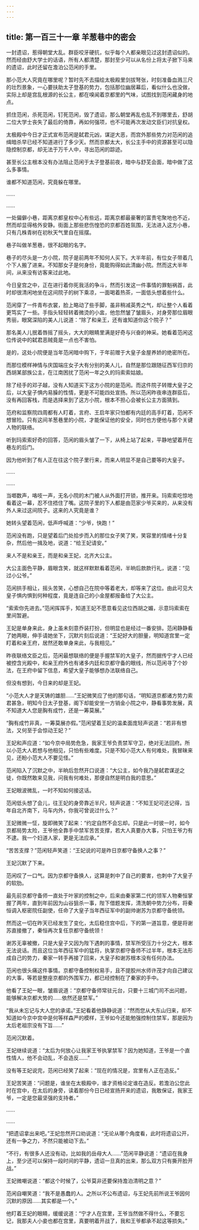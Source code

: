 ```yaml
---
---
---
```

title: 第一百三十一章 羊葱巷中的密会
---




一封遗诏，惹得朝堂大乱。群臣咬牙硬抗，似乎每个人都亲眼见过这封遗诏似的。然而经由舒大学士的话语，所有人都清楚，那封至少可以从名份上将太子掀下马来的遗诏，此时还留在澹泊公范闲的手里。

那小范大人究竟在哪里呢？暂时先不去描绘太极殿里剑拔弩张，时刻准备血溅三尺的壮烈景象，一心要扶助太子登基的势力，包括那位幽居幕后，看似什么也没做，实际上却是宫乱根源的长公主，都在嗅闻着京都里的气味，试图找到范闲藏身的地点。

抓住范闲，杀死范闲，钉死范闲，毁了遗诏，那么朝堂再乱也乱不到哪里去，舒胡二位大学士丧失了最后的倚靠，再如何强项，也不可能再次发动文臣们对抗皇权。

太极殿中今日才正式宣布范闲是弑君元凶，谋逆大恶，而宫外那些势力对范闲的追缉暗杀早已经不知道进行了多少天。然而京都太大，长公主手中的资源甚至可以隐隐控制京都，却无法于万千人中，寻出范闲的踪迹。

甚至长公主根本没有办法阻止范闲于太子登基前夜，暗中与舒芜会面，暗中做了这么多事情。

谁都不知道范闲，究竟躲在哪里。

……

……

一处偏僻小巷，距离京都皇权中心有些远，距离京都最豪奢的富贵宅聚地也不近，然而却显得格外安静。街面上那些悲伤惶恐的京都百姓氛围，无法进入这方小巷，只有几株青树在初秋天气里自在摇摆。

巷子叫做羊葱巷，很不起眼的名字。

巷子的尽头是一方小院，院子是前两年不知何人买下。大半年前，有位女子带着几个下人搬了进来。不知那女子是何身份，竟能购得如此清幽小院。然而这大半年间，从来没有访客来过此地。

今日皇宫之中，正在进行着你死我活的争斗，然而引发这一件事情的罪魁祸首，此时却很清闲地坐在这间院子的树下乘凉，一面喝着热茶，一面低头想着些什么。

范闲穿了一件青布衣裳，脸上略动了些手脚，虽非稍减英秀之气，却让整个人看着更笃实了一些。手指头轻轻转着微烫的小盅，他忽然皱了皱眉头，对身旁那位眉眼秀丽，眼窝深陷的美人儿说道：“除了和亲王，还有谁知道你这个院子？”

那名美人儿抿着唇摇了摇头，大大的眼睛里满是好奇与兴奋的神采。她看着范闲这位传说中的弑君恶贼竟是一点也不害怕。

是的，这处小院便是当年范闲暗中购下，于年前赠于大皇子金屋养娇的绝密所在。

而那位模样神情与庆国端庄女子大有分别的美人儿，自然是那位跟随征西军归京的西胡某部族公主，在江南困扰了范闲一年之久的玛索索姑娘。

除了经手的邓子越，没有人知道买下这方小院的是范闲。而这件院子转赠大皇子之后，以大皇子惧内易臊的性情，更是不可能四处宣扬。所以范闲昨夜串连群臣后，没有再回客栈，而是选择来到了这方小院，根本不担心会被长公主方面猜到。

范府和监察院四周都有人盯着，言府、王启年家只怕都有内廷的高手盯着，范闲不想冒险。只有这间羊葱巷里的小院，才能保证他的安全，同时也方便他与那个关键人物的联络。

听到玛索索好奇的回答，范闲的眉头皱了一下，从椅上站了起来，平静地望着开在巷左的后门。

因为他听到了有人正在往这个院子里行来，而来人明显不是自己要等的大皇子。

……

……

当啷数声，咯吱一声，无名小院的木门被人从外面打开锁，推开来。玛索索吃惊地看着这一幕，忍不住捂住了嘴。这院子里的下人都是由范家少爷买来的，从来没有外人来过这间院子。这来的人究竟是谁？

她转头望着范闲，低声呼喊道：“少爷，快跑！”

范闲没有跑，只是望着后门处拾步而入的那位女子笑了笑，笑容里的情绪十分复杂，然后他一揖及地，说道：“给王妃请安。”

来人不是和亲王，而是和亲王妃，北齐大公主。

大公主面色平静，眉眼含笑，就这样默默看着范闲，半晌后款款行礼，说道：“见过小公爷。”

范闲拱手相让，摇头苦笑，心想自己在院中等着老大，却等来了这位。由此可见大皇子惧内惧到何种程度，竟是连自己的小金屋都报备给了大公主。

“索索你先进去。”范闲挥挥手，知道王妃不愿意看见这位西胡之媚，示意玛索索在里间暂避。

王妃是单身来此，身上虽未刻意乔装打扮，但明显也是经过一番安排。范闲静静看了她两眼，伸手请她坐下，沉默片刻后说道：“王妃好大的胆量，明知道宫里一定盯着和亲王府，居然还敢单身来此，与我相见。”

昨夜联络文臣之后，范闲最想联络的便是手握禁军的大皇子，然而据传宁才人已经被控含光殿中，和亲王府外也有诸多内廷和京都守备的眼线，所以范闲寻了个妙法，在王府中留下信息，希望大皇子能够想办法联络自己。

但没有想到，今日来的却是王妃。

“小范大人才是天铸的雄胆……”王妃微笑应了他的那句话，“明知道京都诸方势力索君甚急，明知今日太子登基，阁下却能安坐一方销金小院之中，静看事势发展，真不知道大人您是胸有成竹，还是一筹莫展。”

“胸有成竹非真，一筹莫展亦假。”范闲望着王妃的温柔面庞轻声说道：“若非有想法，又何至于会惊动王妃？”

王妃和声应道：“如今京中局势危急，我家王爷负责禁军守卫，绝对无法回府。所以小范大人若想与他相见，只怕有些难度。只是不知小范大人有何难处，我冒昧来见，还盼小范大人不要见怪。”

范闲陷入了沉默之中，半晌后忽然开口说道：“大公主，如今我乃是弑君谋逆之徒，你既然敢来见我，问我有何难处，那便自然是明白我的意思。”

王妃眼波微乱，一时不知如何接这话。

范闲低头想了会儿，往王妃的身旁靠近半尺，轻声说道：“不知王妃可还记得，当年自北齐南下，马车内外，你我可曾说过什么？”

王妃微微一怔，旋即微笑了起来：“约定自然不会忘却。只是此一时彼一时，如今京都局势太险，王爷他全靠手中禁军苦苦支撑，若大人真要办大事，只怕王爷力有不逮。我一个妇道人家，更是无法应承。”

“苦苦支撑？”范闲轻声笑道：“王妃说的可是昨日京都守备换人之事？”

王妃沉默了下来。

范闲叹了一口气。因为京都守备换人，这算是刺中了自己的要害，也刺中了大皇子的软肋。

最先前京都守备师一直处于叶家的控制之中，后来由秦家第二代的领军人物秦恒掌握了两年，直到年前因为山谷狙杀一事，陛下借题发挥，清洗朝中势力分布，将秦恒调入枢密院任副使，任命了大皇子当年西征军中的副帅谢苏为京都守备统领。

然而这一切在昨天已经发生了变化，太后稳住宫中后，下的第一道旨意，便是将谢苏直接撤了，秦恒再次复任京都守备统领！

谢苏无辜被撤，只是大皇子又因为陛下遇刺的事情，禁军所受压力十分之大，根本无法说话。而且这位当年西征军中的猛将，执掌京都守备师不过半年，根本无法形成自己的势力，秦家一转手再接了回来，大皇子和谢苏根本没有任何办法。

范闲也很头痛这件事情。京都守备控制权易手，且不提胶州水师许茂才向自己建议的大事，等若是整座京都的外围军力，都已经控制在了秦家的手中。

他看了王妃一眼，皱眉说道：“京都守备师常驻元台，只要十三城门司不出问题，能够解决京都大势的……依然还是禁军。”

“我从未忘记与大人您的承诺。”王妃看着他静静说道：“然而您从大东山归来，却不知道如今京中宫中是何等样森严的模样，王爷如今还能勉强控制住禁军，那是因为太后老祖宗没有下旨……”

范闲沉默着。

王妃继续说道：“太后为何放心让我家王爷执掌禁军？因为她知道，王爷是一个直性情人，他不会动乱，不会造反……”

没有等王妃说完，范闲已经笑了起来：“现在的情况是，宫里有人正在造反。”

王妃苦笑道：“问题是，谁坐在太极殿中，谁才资格论定谁在造反。若澹泊公您此时在宫中，在太后的身旁，读着那份今日已经宣扬开来的遗诏，我敢保证，我家王爷，一定是您最坚强的支持者。”

……

……

“把遗诏拿出来吧。”王妃忽然开口劝说道：“无论从哪个角度看，此时将遗诏公开，还有一争之力，不然只能被动下去。”

“不行，有很多人还没有动，比如我的岳母大人……”范闲平静说道：“遗诏在我身上，至少还可以保持一段时间的平静，遗诏一旦真的出来，那么双方只有撕开脸开战。”

王妃微嘲说道：“都这个时候了，公爷莫非还要保持澹泊清明之意？”

范闲自嘲笑道：“我不是愚蠢的人。之所以不公布遗诏，与王妃先前所说王爷因何沉默的原因……其实都是一个。”

他盯着王妃的眼睛，缓缓说道：“宁才人在宫里，王爷当然做不得什么，不要忘记，我那夫人小妾也都在宫里，真要明着开战了，我和王爷都承不起这等损失。”
